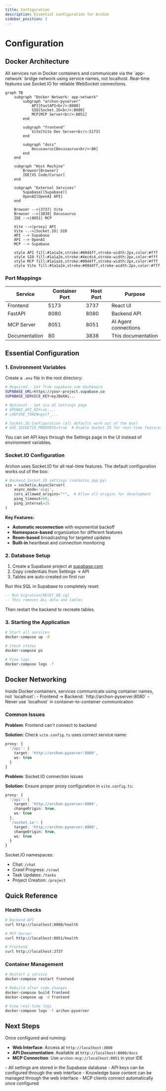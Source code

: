 ```yaml
---
title: Configuration
description: Essential configuration for Archon
sidebar_position: 3
---
```



# Configuration

## Docker Architecture

<Admonition type="info" title="Container Communication">
All services run in Docker containers and communicate via the `app-network` bridge network using service names, not localhost. Real-time features use Socket.IO for reliable WebSocket connections.
</Admonition>

```mermaid
graph TB
    subgraph "Docker Network: app-network"
        subgraph "archon-pyserver"
            API[FastAPI<br/>:8080]
            SIO[Socket.IO<br/>:8080]
            MCP[MCP Server<br/>:8051]
        end
        
        subgraph "frontend"
            Vite[Vite Dev Server<br/>:5173]
        end
        
        subgraph "docs"
            Docusaurus[Docusaurus<br/>:80]
        end
    end
    
    subgraph "Host Machine"
        Browser[Browser]
        IDE[VS Code/Cursor]
    end
    
    subgraph "External Services"
        Supabase[(Supabase)]
        OpenAI[OpenAI API]
    end
    
    Browser -->|3737| Vite
    Browser -->|3838| Docusaurus
    IDE -->|8051| MCP
    
    Vite -->|proxy| API
    Vite -.->|Socket.IO| SIO
    API --> Supabase
    API --> OpenAI
    MCP --> Supabase
    
    style API fill:#1a1a2e,stroke:#00d4ff,stroke-width:2px,color:#fff
    style SIO fill:#1a1a2e,stroke:#4ecdc4,stroke-width:2px,color:#fff
    style MCP fill:#1a1a2e,stroke:#00d4ff,stroke-width:2px,color:#fff
    style Vite fill:#1a1a2e,stroke:#00d4ff,stroke-width:2px,color:#fff
```

### Port Mappings

| Service | Container Port | Host Port | Purpose |
|---------|---------------|-----------|---------|
| Frontend | 5173 | 3737 | React UI |
| FastAPI | 8080 | 8080 | Backend API |
| MCP Server | 8051 | 8051 | AI Agent connections |
| Documentation | 80 | 3838 | This documentation |

## Essential Configuration

### 1. Environment Variables

Create a `.env` file in the root directory:

```bash
# Required - Get from supabase.com dashboard
SUPABASE_URL=https://your-project.supabase.co
SUPABASE_SERVICE_KEY=eyJ0eXAi...

# Optional - Set via UI Settings page
# OPENAI_API_KEY=sk-...
# LOGFIRE_TOKEN=pylf_...

# Socket.IO Configuration (all defaults work out of the box)
# USE_SOCKETIO_PROGRESS=true  # Enable Socket.IO for real-time features
```

<Admonition type="tip" title="API Keys via UI">
You can set API keys through the Settings page in the UI instead of environment variables.
</Admonition>

### Socket.IO Configuration

Archon uses Socket.IO for all real-time features. The default configuration works out of the box:

```python
# Backend Socket.IO settings (socketio_app.py)
sio = socketio.AsyncServer(
    async_mode='asgi',
    cors_allowed_origins="*",  # Allow all origins for development
    ping_timeout=60,
    ping_interval=25
)
```

**Key Features:**
- **Automatic reconnection** with exponential backoff
- **Namespace-based** organization for different features
- **Room-based** broadcasting for targeted updates
- **Built-in** heartbeat and connection monitoring

### 2. Database Setup

<Tabs>
<TabItem value="new" label="New Installation">

1. Create a Supabase project at [supabase.com](https://supabase.com)
2. Copy credentials from Settings → API
3. Tables are auto-created on first run

</TabItem>
<TabItem value="reset" label="Reset Database">

Run this SQL in Supabase to completely reset:

```sql
-- Run migration/RESET_DB.sql
-- This removes ALL data and tables
```

Then restart the backend to recreate tables.

</TabItem>
</Tabs>

### 3. Starting the Application

```bash
# Start all services
docker-compose up -d

# Check status
docker-compose ps

# View logs
docker-compose logs -f
```

## Docker Networking

<Admonition type="warning" title="Important">
Inside Docker containers, services communicate using container names, not `localhost`:
- Frontend → Backend: `http://archon-pyserver:8080`
- Never use `localhost` in container-to-container communication
</Admonition>

### Common Issues

<Tabs>
<TabItem value="connection" label="Connection Refused">

**Problem**: Frontend can't connect to backend

**Solution**: Check `vite.config.ts` uses correct service name:
```typescript
proxy: {
  '/api': {
    target: 'http://archon-pyserver:8080',
    ws: true
  }
}
```

</TabItem>
<TabItem value="socketio" label="Socket.IO Configuration">

**Problem**: Socket.IO connection issues

**Solution**: Ensure proper proxy configuration in `vite.config.ts`:
```typescript
proxy: {
  '/api': {
    target: 'http://archon-pyserver:8080',
    changeOrigin: true,
    ws: true
  },
  '/socket.io': {
    target: 'http://archon-pyserver:8080',
    changeOrigin: true,
    ws: true
  }
}
```

Socket.IO namespaces:
- Chat: `/chat`
- Crawl Progress: `/crawl`
- Task Updates: `/tasks`
- Project Creation: `/project`

</TabItem>
</Tabs>

## Quick Reference

### Health Checks

```bash
# Backend API
curl http://localhost:8080/health

# MCP Server
curl http://localhost:8051/health

# Frontend
curl http://localhost:3737
```

### Container Management

```bash
# Restart a service
docker-compose restart frontend

# Rebuild after code changes
docker-compose build frontend
docker-compose up -d frontend

# View real-time logs
docker-compose logs -f archon-pyserver
```

## Next Steps

Once configured and running:

- **Web Interface**: Access at `http://localhost:3000`
- **API Documentation**: Available at `http://localhost:8080/docs`
- **MCP Connection**: Use `archon-mcp://localhost:8051` in your IDE

<Admonition type="tip" title="Configuration Tips">
- All settings are stored in the Supabase database
- API keys can be configured through the web interface  
- Knowledge base content can be managed through the web interface
- MCP clients connect automatically once configured
</Admonition>